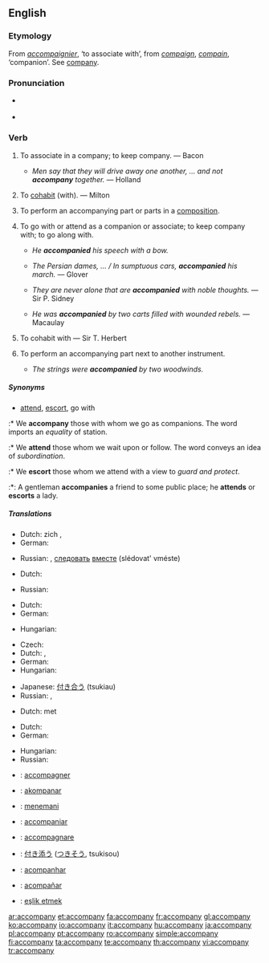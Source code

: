 ==English==

===Etymology===
From {{etyl|fro}} ''[[accompaignier]]'', ‘to associate with’, from ''[[compaign]]'', ''[[compain]]'', ‘companion’. See [[company]].

===Pronunciation===
* {{a|RP}} {{IPA|/əˈkʌm.pə.ni/}}
* {{audio|en-us-accompany.ogg|Audio (US)}}

===Verb===
{{en-verb|accompan|i|ed}}

# {{intransitive|obsolete}} {{rfdate|really quote Bacon}} To associate in a company; to keep company. — Bacon
#* {{rfdate}} ''Men say that they will drive away one another, … and not '''accompany''' together.'' — Holland
# {{intransitive|obsolete}} {{rfdate|really quote Milton}} To [[cohabit]] (with). — Milton
# {{intransitive|music}} To perform an accompanying part or parts in a [[composition]].
# {{transitive}} To go with or attend as a companion or associate; to keep company with; to go along with.
#* ''He '''accompanied''' his speech with a bow.''
#* {{rfdate}} ''The Persian dames, … / In sumptuous cars, '''accompanied''' his march.'' — Glover
#* {{rfdate}} ''They are never alone that are '''accompanied''' with noble thoughts.'' — Sir P. Sidney
#* {{rfdate}} ''He was '''accompanied''' by two carts filled with wounded rebels.'' — Macaulay
# {{transitive|obsolete}} {{rfdate|really quote Herbert}} To cohabit with — Sir T. Herbert
# {{transitive|music}} To perform an accompanying part next to another instrument.
#* ''The strings were '''accompanied''' by two woodwinds.''
{{rfex|the obsolete cases}}

=====Synonyms=====
* {{italbrac|go with}} [[attend]], [[escort]], go with
:* We '''accompany''' those with whom we go as companions. The word imports an ''equality'' of station.
:* We '''attend''' those whom we wait upon or follow. The word conveys an idea of ''subordination''.
:* We '''escort''' those whom we attend with a view to ''guard and protect''.
:*: A gentleman '''accompanies''' a friend to some public place; he '''attends''' or '''escorts''' a lady.

=====Translations=====
{{trans-top|keep company}}
* Dutch: zich {{t|nl|samensluiten}}, {{t|nl|samenwerken}}
* German: {{t+|de|begleiten}}
{{trans-mid}}
* Russian: {{t+|ru|сопровождать|tr=soprovoshdát'|sc=Cyrl}}, [[следовать]] [[вместе]] (slédovat' vméste)
{{trans-bottom}}

{{trans-top|cohabit}}
* Dutch: {{t|nl|samenwonen}}
{{trans-mid}}
* Russian: {{t-|ru|сожительствовать|tr=sogítel'stvovat'|sc=Cyrl}}
{{trans-bottom}}

{{trans-top|perform an accompanying part or parts in a composition}}
* Dutch: {{t|nl|begeleiden}}
* German: {{t+|de|begleiten}}
{{trans-mid}}
* Hungarian: {{t+|hu|kísér}}
{{trans-bottom}}

{{trans-top|attend as a companion}}
* Czech: {{t-|cs|doprovodit}}
* Dutch: {{t+|nl|vergezellen}}, {{t|nl|begeleiden}}
* German: {{t+|de|begleiten}}
* Hungarian: {{t+|hu|kísér}}
{{trans-mid}}
* Japanese: [[付き合う]] (tsukiau)
* Russian: {{t+|ru|сопутствовать|tr=sopútstvovat'|sc=Cyrl}}, {{t+|ru|сопровождать|tr=soprovoshdát'|sc=Cyrl}}
{{trans-bottom}}

{{trans-top|cohabit with}}
* Dutch: {{t|nl|samenwonen}} met
{{trans-mid}}
{{trans-bottom}}

{{trans-top|perform an accompanying part next to another instrument}}
* Dutch: {{t|nl|begeleiden}}
* German: {{t+|de|begleiten}}
{{trans-mid}}
* Hungarian: {{t+|hu|kísér}}
* Russian: {{t+|ru|аккомпанировать|tr=akkompanírovat'|sc=Cyrl}}
{{trans-bottom}}

{{checktrans-top}}
* {{ttbc|French}}: [[accompagner]]
* {{ttbc|Ido}}: [[akompanar]]
* {{ttbc|Indonesian}}: [[teman|menemani]]
* {{ttbc|Interlingua}}: [[accompaniar]]
* {{ttbc|Italian}}: [[accompagnare]]
{{checktrans-mid}}
* {{ttbc|Japanese}}: [[付き添う]] ([[つきそう]], tsukisou)
* {{ttbc|Portuguese}}: [[acompanhar]]
* {{ttbc|Spanish}}: [[acompañar]]
* {{ttbc|Turkish}}: [[eşlik etmek]]
{{checktrans-bottom}}

[[ar:accompany]]
[[et:accompany]]
[[fa:accompany]]
[[fr:accompany]]
[[gl:accompany]]
[[ko:accompany]]
[[io:accompany]]
[[it:accompany]]
[[hu:accompany]]
[[ja:accompany]]
[[pl:accompany]]
[[pt:accompany]]
[[ro:accompany]]
[[simple:accompany]]
[[fi:accompany]]
[[ta:accompany]]
[[te:accompany]]
[[th:accompany]]
[[vi:accompany]]
[[tr:accompany]]